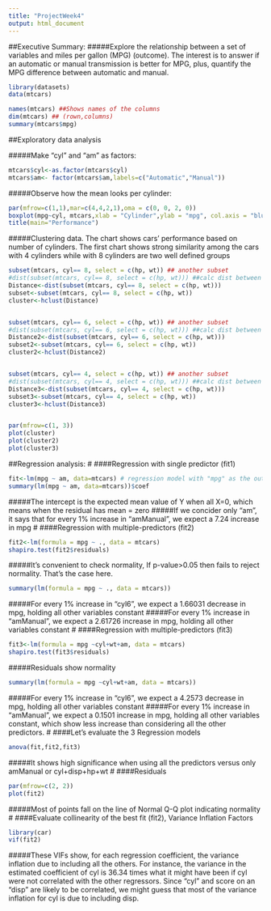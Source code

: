 ---
title: "ProjectWeek4"
output: html_document
---
##Executive Summary: 
#####Explore the relationship between a set of variables and miles per gallon (MPG) (outcome). The interest is to answer if an automatic or manual transmission is better for MPG, plus, quantify the MPG difference between automatic and manual.

```{r}
library(datasets)
data(mtcars)
```

```{r}
names(mtcars) ##Shows names of the columns
dim(mtcars) ## (rown,columns)
summary(mtcars$mpg)
```
##Exploratory data analysis

#####Make "cyl" and "am" as factors:
```{r}
mtcars$cyl<-as.factor(mtcars$cyl)
mtcars$am<- factor(mtcars$am,labels=c("Automatic","Manual"))
```

#####Observe how the mean looks per cylinder:
```{r}
par(mfrow=c(1,1),mar=c(4,4,2,1),oma = c(0, 0, 2, 0))
boxplot(mpg~cyl, mtcars,xlab = "Cylinder",ylab = "mpg", col.axis = "blue", col.lab = "red")
title(main="Performance")
```

#####Clustering data. The chart shows cars' performance based on number of cylinders. The first chart shows strong similarity among the cars with 4 cylinders while with 8 cylinders are two well defined groups
```{r}
subset(mtcars, cyl== 8, select = c(hp, wt)) ## another subset
#dist(subset(mtcars, cyl== 8, select = c(hp, wt))) ##calc dist between all points
Distance<-dist(subset(mtcars, cyl== 8, select = c(hp, wt)))
subset<-subset(mtcars, cyl== 8, select = c(hp, wt))
cluster<-hclust(Distance)


subset(mtcars, cyl== 6, select = c(hp, wt)) ## another subset
#dist(subset(mtcars, cyl== 6, select = c(hp, wt))) ##calc dist between all points
Distance2<-dist(subset(mtcars, cyl== 6, select = c(hp, wt)))
subset2<-subset(mtcars, cyl== 6, select = c(hp, wt))
cluster2<-hclust(Distance2)


subset(mtcars, cyl== 4, select = c(hp, wt)) ## another subset
#dist(subset(mtcars, cyl== 4, select = c(hp, wt))) ##calc dist between all points
Distance3<-dist(subset(mtcars, cyl== 4, select = c(hp, wt)))
subset3<-subset(mtcars, cyl== 4, select = c(hp, wt))
cluster3<-hclust(Distance3)


par(mfrow=c(1, 3))
plot(cluster)
plot(cluster2)
plot(cluster3)
```

##Regression analysis:
#
####Regression with single predictor (fit1)
```{r}
fit<-lm(mpg ~ am, data=mtcars) # regression model with "mpg" as the outcome and "am" as the predictor.
summary(lm(mpg ~ am, data=mtcars))$coef 
```

#####The intercept is the expected mean value of Y when all X=0, which means when the residual has mean = zero
#####If we concider only "am", it says that for every 1% increase in "amManual", we expect a 7.24 increase in mpg
#
####Regression with multiple-predictors (fit2)
```{r}
fit2<-lm(formula = mpg ~ ., data = mtcars)
shapiro.test(fit2$residuals) 
```

#####It's convenient to check normality, If p-value>0.05 then fails to reject normality. That's the case here.

```{r}
summary(lm(formula = mpg ~ ., data = mtcars))
```

#####For every 1% increase in "cyl6", we expect a 1.66031 decrease in mpg, holding all other variables constant
#####For every 1% increase in "amManual", we expect a 2.61726 increase in mpg, holding all other variables constant
#
####Regression with multiple-predictors (fit3)
```{r}
fit3<-lm(formula = mpg ~cyl+wt+am, data = mtcars)
shapiro.test(fit3$residuals)
```

#####Residuals show normality
```{r}
summary(lm(formula = mpg ~cyl+wt+am, data = mtcars))
```

#####For every 1% increase in "cyl6", we expect a 4.2573 decrease in mpg, holding all other variables constant
#####For every 1% increase in "amManual", we expect a 0.1501 increase in mpg, holding all other variables constant, which show less increase than considering all the other predictors.
#
####Let's evaluate the 3 Regression models
```{r}
anova(fit,fit2,fit3)
```

#####It shows high significance when using all the predictors versus only amManual or cyl+disp+hp+wt 
#
####Residuals
```{r}
par(mfrow=c(2, 2))
plot(fit2)
```

#####Most of points fall on the line of Normal Q-Q plot indicating normality 
#
####Evaluate collinearity of the best fit (fit2), Variance Inflation Factors 
```{r}
library(car)
vif(fit2)
```

#####These VIFs show, for each regression coefficient, the variance inflation due to including all the others. For instance, the variance in the estimated coefficient of cyl is 36.34 times what it might have been if cyl were not correlated with the other regressors. Since "cyl" and score on an "disp" are likely to be correlated, we might guess that most of the variance inflation for cyl is due to including disp.

